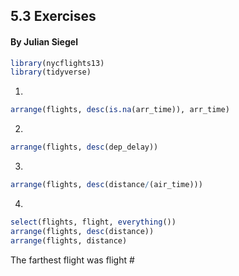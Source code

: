 ## 5.3 Exercises
#### By Julian Siegel

```r
library(nycflights13)
library(tidyverse)
```

1) 
```r
arrange(flights, desc(is.na(arr_time)), arr_time)
```
2)
```r
arrange(flights, desc(dep_delay))
```
3) 
```r
arrange(flights, desc(distance/(air_time)))
```
4)
```r
select(flights, flight, everything())
arrange(flights, desc(distance))
arrange(flights, distance)
```
The farthest flight was flight #
